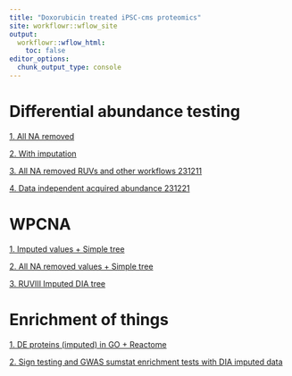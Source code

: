 ```yaml
---
title: "Doxorubicin treated iPSC-cms proteomics"
site: workflowr::wflow_site
output:
  workflowr::wflow_html:
    toc: false
editor_options:
  chunk_output_type: console
---
```


# Differential abundance testing
[1. All NA removed](https://omar-johnson.github.io/myproject/Differentially_abunddant_proteins.html)

[2. With imputation](https://omar-johnson.github.io/myproject/Differentially_abundant_proteins_impute.html)

[3. All NA removed RUVs and other workflows 231211](https://omar-johnson.github.io/myproject/Diffabtrial.html)

[4. Data independent acquired abundance 231221](https://omar-johnson.github.io/myproject/Data_ind_Diffabtrial.html)


# WPCNA
[1. Imputed values + Simple tree](https://omar-johnson.github.io/myproject/WPCNA_shallow_split.html)

[2. All NA removed values + Simple tree](https://omar-johnson.github.io/myproject/WPCNA_shallow_split_2.html)

[3. RUVIII Imputed DIA tree](https://omar-johnson.github.io/myproject/Data_ind_imp_RUVIII_WPCNA.html)



# Enrichment of things 
[1. DE proteins (imputed) in GO + Reactome ](https://omar-johnson.github.io/myproject/GO_Reactome_enrich_Imputed_proteins.html)

[2. Sign testing and GWAS sumstat enrichment tests with DIA imputed data ](https://omar-johnson.github.io/myproject/Sign_and_genetic_summary_stat_testing.html)





